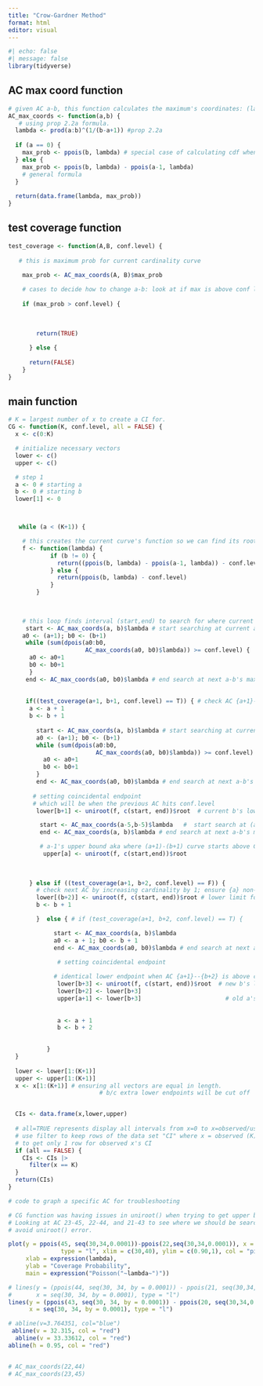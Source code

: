 ```yaml
---
title: "Crow-Gardner Method"
format: html
editor: visual
---
```


```r
#| echo: false
#| message: false
library(tidyverse)
```

## AC max coord function

```r
# given AC a-b, this function calculates the maximum's coordinates: (lambda, max-prob)
AC_max_coords <- function(a,b) {
   # using prop 2.2a formula. 
  lambda <- prod(a:b)^(1/(b-a+1)) #prop 2.2a
  
  if (a == 0) {
    max_prob <- ppois(b, lambda) # special case of calculating cdf when a is 0
  } else {
    max_prob <- ppois(b, lambda) - ppois(a-1, lambda)
    # general formula
  }
  
  return(data.frame(lambda, max_prob))
}


```

## 

## test coverage function

```r
test_coverage <- function(A,B, conf.level) {
  
   # this is maximum prob for current cardinality curve

    max_prob <- AC_max_coords(A, B)$max_prob
  
    # cases to decide how to change a-b: look at if max is above conf level
    
    if (max_prob > conf.level) {
      
      
      
        return(TRUE)
    
      } else {
      
      return(FALSE)
    }
}
```

##   main function

```r
# K = largest number of x to create a CI for.
CG <- function(K, conf.level, all = FALSE) {
  x <- c(0:K)

  # initialize necessary vectors
  lower <- c()
  upper <- c()

  # step 1  
  a <- 0 # starting a
  b <- 0 # starting b
  lower[1] <- 0



   while (a < (K+1)) {

    # this creates the current curve's function so we can find its root.    
    f <- function(lambda) { 
            if (b != 0) {
              return((ppois(b, lambda) - ppois(a-1, lambda)) - conf.level)
            } else {
              return(ppois(b, lambda) - conf.level)
            }
        }  

 
    
    # this loop finds interval (start,end) to search for where current a-b goes below conf.level
     start <- AC_max_coords(a, b)$lambda # start searching at current a-b's maximum lambda
    a0 <- (a+1); b0 <- (b+1)
     while (sum(dpois(a0:b0,
                      AC_max_coords(a0, b0)$lambda)) >= conf.level) {
      a0 <- a0+1 
      b0 <- b0+1
      } 
     end <- AC_max_coords(a0, b0)$lambda # end search at next a-b's maximum lambda
      
     
     if((test_coverage(a+1, b+1, conf.level) == T)) { # check AC {a+1}-{b+1} first
      a <- a + 1
      b <- b + 1
 
        start <- AC_max_coords(a, b)$lambda # start searching at current a-b's maximum lambda
        a0 <- (a+1); b0 <- (b+1)
        while (sum(dpois(a0:b0,
                         AC_max_coords(a0, b0)$lambda)) >= conf.level) {
          a0 <- a0+1
          b0 <- b0+1
        }
        end <- AC_max_coords(a0, b0)$lambda # end search at next a-b's maximum lambda
             
       # setting coincidental endpoint
       # which will be when the previous AC hits conf.level
        lower[b+1] <- uniroot(f, c(start, end))$root  # current b's lower bound

         start <- AC_max_coords(a-5,b-5)$lambda   #  start search at (a-5)-(b-5) max.
         end <- AC_max_coords(a, b)$lambda # end search at next a-b's maximum lambda

         # a-1's upper bound aka where (a+1)-(b+1) curve starts above CI
          upper[a] <- uniroot(f, c(start,end))$root     
             
 
              
      } else if ((test_coverage(a+1, b+2, conf.level) == F)) { 
        # check next AC by increasing cardinality by 1; ensure {a} non-decreasing
        lower[(b+2)] <- uniroot(f, c(start, end))$root # lower limit for (b+1), aka new b
        b <- b + 1   

        }  else { # if (test_coverage(a+1, b+2, conf.level) == T) {

             start <- AC_max_coords(a, b)$lambda
             a0 <- a + 1; b0 <- b + 1
             end <- AC_max_coords(a0, b0)$lambda # end search at next a-b's maximum lambda

              # setting coincidental endpoint
                
             # identical lower endpoint when AC {a+1}--{b+2} is above conf.level
              lower[b+3] <- uniroot(f, c(start, end))$root  # new b's lower bound
              lower[b+2] <- lower[b+3]  
              upper[a+1] <- lower[b+3]                        # old a's upper bound
              
              
              a <- a + 1
              b <- b + 2

             
           } 
  }
  
  lower <- lower[1:(K+1)]
  upper <- upper[1:(K+1)]
  x <- x[1:(K+1)] # ensuring all vectors are equal in length. 
                          # b/c extra lower endpoints will be cut off


  CIs <- data.frame(x,lower,upper)
  
  # all=TRUE represents display all intervals from x=0 to x=observed/user input
  # use filter to keep rows of the data set "CI" where x = observed (K) and discards those where x != K
  # to get only 1 row for observed x's CI
  if (all == FALSE) {
    CIs <- CIs |> 
      filter(x == K)
  }
  return(CIs)
}
```



```r
# code to graph a specific AC for troubleshooting

# CG function was having issues in uniroot() when trying to get upper bound for x = 22.
# Looking at AC 23-45, 22-44, and 21-43 to see where we should be searching to 
# avoid uniroot() error.

plot(y = ppois(45, seq(30,34,0.0001))-ppois(22,seq(30,34,0.0001)), x = seq(30,34, by = 0.0001), # AC 23-45
               type = "l", xlim = c(30,40), ylim = c(0.90,1), col = "pink",
     xlab = expression(lambda),
     ylab = "Coverage Probability",
     main = expression("Poisson("~lambda~")"))

# lines(y = (ppois(44, seq(30, 34, by = 0.0001)) - ppois(21, seq(30,34,0.0001))), # AC 22-44
#       x = seq(30, 34, by = 0.0001), type = "l")
lines(y = (ppois(43, seq(30, 34, by = 0.0001)) - ppois(20, seq(30,34,0.0001))), # AC 21-43
      x = seq(30, 34, by = 0.0001), type = "l")

# abline(v=3.764351, col="blue")
 abline(v = 32.315, col = "red")
  abline(v = 33.33612, col = "red") 
abline(h = 0.95, col = "red")


# AC_max_coords(22,44)
# AC_max_coords(23,45)
```